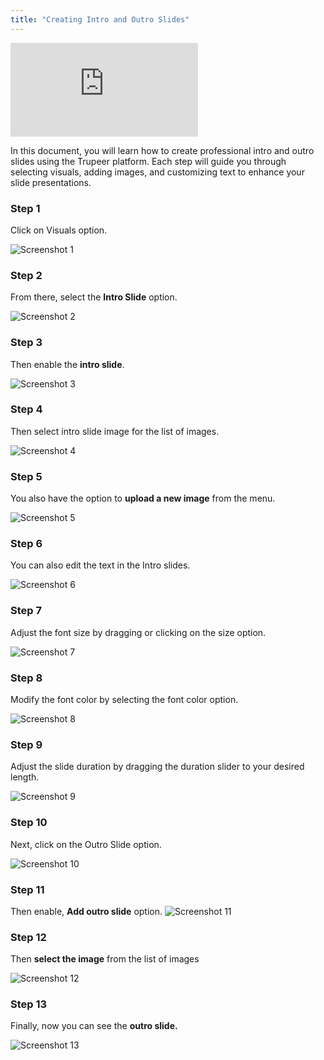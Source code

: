 ```yaml
---
title: "Creating Intro and Outro Slides"
---
```


<iframe
  src="https://app.trupeer.ai/embed?slug=qfatBJ"
  className="w-full aspect-video rounded-lg overflow-hidden"
  frameborder="0"
  allowfullscreen="true"
></iframe>

In this document, you will learn how to create professional intro and outro slides using the Trupeer platform. Each step will guide you through selecting visuals, adding images, and customizing text to enhance your slide presentations.

### Step 1

Click on Visuals option.

![Screenshot 1](images/intro-outro/image1.jpg)

### Step 2

From there, select the **Intro Slide** option.

![Screenshot 2](images/intro-outro/image2.jpg)

### Step 3

Then enable the **intro slide**.

![Screenshot 3](images/intro-outro/image3.jpg)

### Step 4

Then select intro slide image for the list of images.

![Screenshot 4](images/intro-outro/image4.jpg)

### Step 5

You also have the option to **upload a new image** from the menu.

![Screenshot 5](images/intro-outro/image5.jpg)

### Step 6

You can also edit the text in the Intro slides.

![Screenshot 6](images/intro-outro/image6.jpg)

### Step 7

Adjust the font size by dragging or clicking on the size option.

![Screenshot 7](images/intro-outro/image7.jpg)

### Step 8

Modify the font color by selecting the font color option.

![Screenshot 8](images/intro-outro/image8.jpg)

### Step 9

Adjust the slide duration by dragging the duration slider to your desired length.

![Screenshot 9](images/intro-outro/image9.jpg)

### Step 10

Next, click on the Outro Slide option.

![Screenshot 10](images/intro-outro/image10.jpg)

### Step 11

Then enable, **Add outro slide** option. ![Screenshot 11](images/intro-outro/image11.jpg)

### Step 12

Then **select the image** from the list of images

![Screenshot 12](images/intro-outro/image12.jpg)

### Step 13

Finally, now you can see the **outro slide.**

![Screenshot 13](images/intro-outro/image13.jpg)
